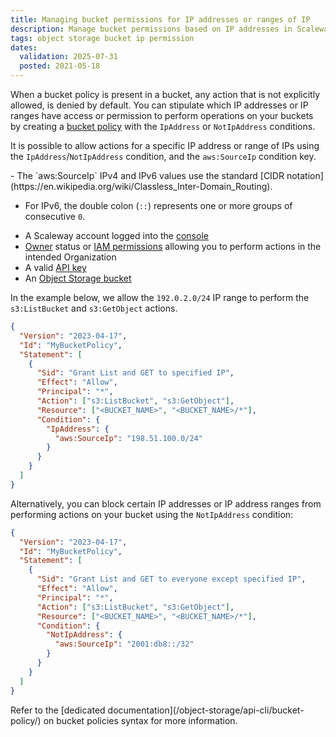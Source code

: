 ```yaml
---
title: Managing bucket permissions for IP addresses or ranges of IP
description: Manage bucket permissions based on IP addresses in Scaleway Object Storage.
tags: object storage bucket ip permission
dates:
  validation: 2025-07-31
  posted: 2021-05-18
---
```



When a bucket policy is present in a bucket, any action that is not explicitly allowed, is denied by default. You can stipulate which IP addresses or IP ranges have access or permission to perform operations on your buckets by creating a [bucket policy](/object-storage/api-cli/bucket-policy/) with the `IpAddress` or `NotIpAddress` conditions.

It is possible to allow actions for a specific IP address or range of IPs using the `IpAddress`/`NotIpAddress` condition, and the `aws:SourceIp` condition key.

<Message type="note">
  - The `aws:SourceIp` IPv4 and IPv6 values use the standard [CIDR notation](https://en.wikipedia.org/wiki/Classless_Inter-Domain_Routing). 
  
  - For IPv6, the double colon (`::`) represents one or more groups of consecutive `0`.
</Message>

<Requirements />

- A Scaleway account logged into the [console](https://console.scaleway.com)
- [Owner](/iam/concepts/#owner) status or [IAM permissions](/iam/concepts/#permission) allowing you to perform actions in the intended Organization
- A valid [API key](/iam/how-to/create-api-keys/)
- An [Object Storage bucket](/object-storage/how-to/create-a-bucket/)


In the example below, we allow the `192.0.2.0/24` IP range to perform the `s3:ListBucket` and `s3:GetObject` actions.

```json
{
  "Version": "2023-04-17",
  "Id": "MyBucketPolicy",
  "Statement": [
    {
      "Sid": "Grant List and GET to specified IP",
      "Effect": "Allow",
      "Principal": "*",
      "Action": ["s3:ListBucket", "s3:GetObject"],
      "Resource": ["<BUCKET_NAME>", "<BUCKET_NAME>/*"],
      "Condition": {
        "IpAddress": {
          "aws:SourceIp": "198.51.100.0/24"
        }
      }
    }
  ]
}
```

Alternatively, you can block certain IP addresses or IP address ranges from performing actions on your bucket using the `NotIpAddress` condition:

```json
{
  "Version": "2023-04-17",
  "Id": "MyBucketPolicy",
  "Statement": [
    {
      "Sid": "Grant List and GET to everyone except specified IP",
      "Effect": "Allow",
      "Principal": "*",
      "Action": ["s3:ListBucket", "s3:GetObject"],
      "Resource": ["<BUCKET_NAME>", "<BUCKET_NAME>/*"],
      "Condition": {
        "NotIpAddress": {
          "aws:SourceIp": "2001:db8::/32"
        }
      }
    }
  ]
}
```

<Message type="note">
  Refer to the [dedicated documentation](/object-storage/api-cli/bucket-policy/) on bucket policies syntax for more information.
</Message>